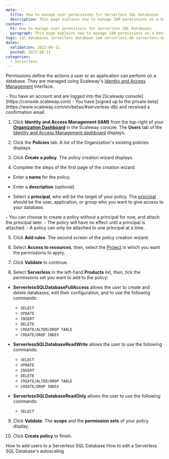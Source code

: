 ```yaml
---
meta:
  title: How to manage user permissions for Serverless SQL Databases
  description: This page explains how to manage IAM permissions on a Database
content:
  h1: How to manage user permissions for Serverless SQL Databases
  paragraph: This page explains how to manage IAM permissions on a Database
tags: sql-databases serverless database iam serverless-db serverless-database postgresql 
dates:
  validation: 2023-08-11
  posted: 2023-08-11
categories:
  - serverless
---
```


Permissions define the actions a user or an application can perform on a database. They are managed using Scaleway's [Identity and Access Management](/identity-and-access-management/iam/quickstart/) interface.

<Macro id="iam-requirements" />
 
<Message type="requirement">
  - You have an account and are logged into the [Scaleway console](https://console.scaleway.com)
    - You have [signed up to the private beta](https://www.scaleway.com/en/betas/#serverless-db) and received a confirmation email.
</Message>

1. Click **Identity and Access Management (IAM)** from the top-right of your [**Organization Dashboard**](https://console.scaleway.com/organization) in the Scaleway console. The **Users** tab of the [Identity and Access Management dashboard](https://console.scaleway.com/iam/users) displays.

2. Click the **Policies** tab. A list of the Organization's existing policies displays.

3. Click **Create a policy**. The policy creation wizard displays.

4. Complete the steps of the first page of the creation wizard:

  - Enter a **name** for the policy.

  - Enter a **description** (optional).

  - Select a **principal**, who will be the target of your policy. The [principal](/identity-and-access-management/iam/concepts/#principal) should be the user, application, or group who you want to give access to your database.

  <Message type="important">
    - You can choose to create a policy without a principal for now, and attach the principal later.
    - The policy will have no effect until a principal is attached.
    - A policy can only be attached to one principal at a time.
  </Message>

5. Click **Add rules**. The second screen of the policy creation wizard.

6. Select **Access to resources**, then, select the [Project](/identity-and-access-management/iam/concepts/#project) in which you want the permissions to apply.

7. Click **Validate** to continue.

8. Select **Serverless** in the left-hand **Products** list, then, tick the permissions set you want to add to the policy:

  - **ServerlessSQLDatabaseFullAccess** allows the user to create and delete databases, edit their configuration, and to use the following commands:

    - `SELECT`
    - `UPDATE`
    - `INSERT`
    - `DELETE`
    - `CREATE/ALTER/DROP TABLE`
    - `CREATE/DROP INDEX`

  - **ServerlessSQLDatabaseReadWrite** allows the user to use the following commands: 
  
    - `SELECT`
    - `UPDATE`
    - `INSERT`
    - `DELETE`
    - `CREATE/ALTER/DROP TABLE`
    - `CREATE/DROP INDEX`

  - **ServerlessSQLDatabaseReadOnly** allows the user to use the following commands:

    - `SELECT`

9. Click **Validate**. The **scope** and the **permission sets** of your policy display.


10. Click **Create policy** to finish.

<Navigation title="See also">
  <PreviousButton to="/serverless/sql-databases/how-to/add-users/">How to add users to a Serverless SQL Database</PreviousButton>
  <NextButton to="/serverless/sql-databases/how-to/configure-autoscaling/">How to edit a Serverless SQL Database's autoscaling</NextButton>
</Navigation>
